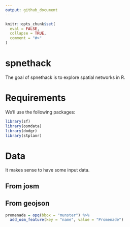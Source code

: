 ```yaml
---
output: github_document
---
```


<!-- README.md is generated from README.Rmd. Please edit that file -->

```r
knitr::opts_chunk$set(
  eval = FALSE,
  collapse = TRUE,
  comment = "#>"
)
```

# spnethack

The goal of spnethack is to explore spatial networks in R.

# Requirements

We'll use the following packages:

```r
library(sf)
library(osmdata)
library(dodgr)
library(stplanr)
```


# Data

It makes sense to have some input data.

## From josm

## From geojson

```r
promenade = opq(bbox = "munster") %>% 
  add_osm_feature(key = "name", value = "Promenade")
```

